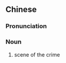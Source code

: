 {{also|第一现场}}
==Chinese==
{{zh-forms|s=第一现场|type=22}}

===Pronunciation===
{{zh-pron
|m=dì一 xiàn場
|c=dai6 jat1 jin6 coeng4
|cat=n
}}

===Noun===
{{zh-noun}}
# scene of the crime